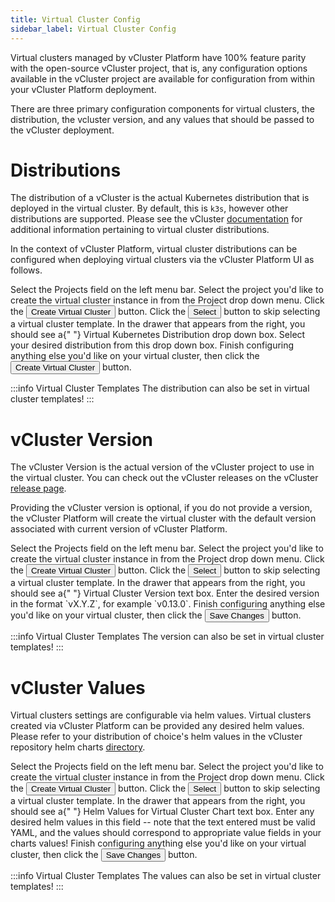 ```yaml
---
title: Virtual Cluster Config
sidebar_label: Virtual Cluster Config
---
```



Virtual clusters managed by vCluster Platform have 100% feature parity with the open-source vCluster project,
that is, any configuration options available in the vCluster project are available for
configuration from within your vCluster Platform deployment.

There are three primary configuration components for virtual clusters, the distribution, the
vcluster version, and any values that should be passed to the vCluster deployment.

# Distributions

The distribution of a vCluster is the actual Kubernetes distribution that is deployed in the
virtual cluster. By default, this is `k3s`, however other distributions are supported. Please
see the vCluster [documentation](https://www.vcluster.com/docs/operator/other-distributions) for
additional information pertaining to virtual cluster distributions.

In the context of vCluster Platform, virtual cluster distributions can be configured when deploying virtual
clusters via the vCluster Platform UI as follows.

<Flow id="create-vcluster-with-vclusterdistribution">
  <Step>
    Select the <NavStep>Projects</NavStep> field on the left menu bar.
  </Step>
  <Step>
    Select the project you'd like to create the virtual cluster instance in from
    the Project drop down menu.
  </Step>
  <Step>
    Click the <Button>Create Virtual Cluster</Button> button.
  </Step>
  <Step>
    Click the <Button>Select</Button> button to skip selecting a virtual cluster
    template.
  </Step>
  <Step>
    In the drawer that appears from the right, you should see a{" "}
    <Label>Virtual Kubernetes Distribution</Label> drop down box. Select your
    desired distribution from this drop down box.
  </Step>
  <Step>
    Finish configuring anything else you'd like on your virtual cluster, then
    click the
    <Button>Create Virtual Cluster</Button> button.
  </Step>
</Flow>

:::info Virtual Cluster Templates
The distribution can also be set in virtual cluster templates!
:::

# vCluster Version

The vCluster Version is the actual version of the vCluster project to use in the virtual cluster.
You can check out the vCluster releases on the vCluster [release page](https://github.com/loft-sh/vcluster/releases).

Providing the vCluster version is optional, if you do not provide a version, the vCluster Platform will
create the virtual cluster with the default version associated with current version of vCluster Platform.

<Flow id="create-vcluster-with-vclusterversion">
  <Step>
    Select the <NavStep>Projects</NavStep> field on the left menu bar.
  </Step>
  <Step>
    Select the project you'd like to create the virtual cluster instance in from
    the Project drop down menu.
  </Step>
  <Step>
    Click the <Button>Create Virtual Cluster</Button> button.
  </Step>
  <Step>
    Click the <Button>Select</Button> button to skip selecting a virtual cluster
    template.
  </Step>
  <Step>
    In the drawer that appears from the right, you should see a{" "}
    <Label>Virtual Cluster Version</Label> text box. Enter the desired version
    in the format `vX.Y.Z`, for example `v0.13.0`.
  </Step>
  <Step>
    Finish configuring anything else you'd like on your virtual cluster, then
    click the
    <Button>Save Changes</Button> button.
  </Step>
</Flow>

:::info Virtual Cluster Templates
The version can also be set in virtual cluster templates!
:::

# vCluster Values

Virtual clusters settings are configurable via helm values. Virtual clusters created via vCluster Platform
can be provided any desired helm values. Please refer to your distribution of choice's helm
values in the vCluster repository helm charts [directory](https://github.com/loft-sh/vcluster/tree/main/charts).

<Flow id="create-vcluster-with-vclustervalues">
  <Step>
    Select the <NavStep>Projects</NavStep> field on the left menu bar.
  </Step>
  <Step>
    Select the project you'd like to create the virtual cluster instance in from
    the Project drop down menu.
  </Step>
  <Step>
    Click the <Button>Create Virtual Cluster</Button> button.
  </Step>
  <Step>
    Click the <Button>Select</Button> button to skip selecting a virtual cluster
    template.
  </Step>
  <Step>
    In the drawer that appears from the right, you should see a{" "}
    <Label>Helm Values for Virtual Cluster Chart</Label> text box. Enter any
    desired helm values in this field -- note that the text entered must be
    valid YAML, and the values should correspond to appropriate value fields in
    your charts values!
  </Step>
  <Step>
    Finish configuring anything else you'd like on your virtual cluster, then
    click the
    <Button>Save Changes</Button> button.
  </Step>
</Flow>

:::info Virtual Cluster Templates
The values can also be set in virtual cluster templates!
:::
